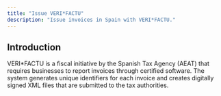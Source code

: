 ```yaml
---
title: "Issue VERI*FACTU"
description: "Issue invoices in Spain with VERI*FACTU."
---
```


## Introduction

VERI\*FACTU is a fiscal initiative by the Spanish Tax Agency (AEAT) that requires businesses to report invoices through certified software. The system generates unique identifiers for each invoice and creates digitally signed XML files that are submitted to the tax authorities.